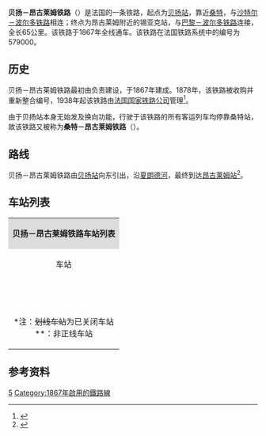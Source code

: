 {{Infobox rail system-route
|collapsed=no
|box_width=
|rail_name={{法国交通标志/铁路|579000}} 贝扬－昂古莱姆铁路<br>{{lang|fr|Ligne de Beillant à Angoulême}}
|banner_color=
|sec_banner_color=
|logo_filename=
|image_width=
|logo_bgcolor=
|logo_note=
|image =BGC sur Angoulême - Saintes par Cramos.JPG
|imagesize=
|caption=贝扬－昂古莱姆铁路上的一列区域列车
|system_map=
|mapimage_width=
|map_bgcolor=
|locale={{FRA}}
|service_type=客货共用
|start=[[贝扬站|贝扬站]]、[[昂古莱姆站|昂古莱姆站]]
|begin_operation=
|end_operation=
|operation_note=
|system_length=
|length_in_operation=65km
|total_length=
|status=
|line_title=线路
|lines=[[单线铁路|单线铁路]]
|stations=
|route_title=线路
|main_route=
|secondary_route=
|branch_route=
|standard=
|main_stations=[[干邑站|干邑站]]、[[昂古莱姆站|昂古莱姆站]]
|ridership=
|fleet_size=
|max_speed= 
|track_gauge=
|distance_between_mainlines=
|min_radius=
|max_grade=
|block_signal=
|electrified=
|depot=
|operator={{法国交通数据|sncf}}
|franchise=
|hq=
|key_person=
|website=
|route_map=
}}

'''贝扬－昂古莱姆铁路'''（{{lang-fr|Ligne de Beillant à Angoulême}}）是法国的一条铁路，起点为[[贝扬站|贝扬站]]，靠近[[桑特|桑特]]，与[[沙特尔－波尔多铁路|沙特尔－波尔多铁路]]相连；终点为昂古莱姆附近的锡亚克站，与[[巴黎－波尔多铁路|巴黎－波尔多铁路]]连接，全长65公里。该铁路于1867年全线通车。该铁路在法国铁路系统中的编号为579000。

==历史==

贝扬－昂古莱姆铁路最初由{{link-fr|夏朗德铁路公司|Compagnie des chemins de fer des Charentes}}负责建设，于1867年建成。1878年，该铁路被{{link-fr|国有铁路公司|Administration des chemins de fer de l'État}}收购并重新整合编号，1938年起该铁路由[[法国国家铁路公司|法国国家铁路公司]]管理<ref>{{Cite web|url=https://www.sncf-reseau.com/fr/entreprise/newsroom/actualite/bretagne-pays-de-loire/ligne-nantes-bordeaux-modernisation-section-roche-sur-yon-rochelle|title=Ligne Nantes - Bordeaux Modernisation de la section La Roche-sur-Yon - La Rochelle|accessdate=2021-02-04|author=sncf-reseau.com|language=fr|publisher=sncf-reseau.com|archive-date=2020-11-27|archive-url=https://web.archive.org/web/20201127052748/https://www.sncf-reseau.com/fr/entreprise/newsroom/actualite/bretagne-pays-de-loire/ligne-nantes-bordeaux-modernisation-section-roche-sur-yon-rochelle|dead-url=no}}</ref>。

由于贝扬站本身无始发及换向功能，行驶于该铁路的所有客运列车均停靠桑特站，故该铁路又被称为'''桑特－昂古莱姆铁路'''（{{lang|fr|Saintes - Angoulême}}）。

==路线==
贝扬－昂古莱姆铁路由[[贝扬站|贝扬站]]向东引出，沿[[夏朗德河|夏朗德河]]，最终到达[[昂古莱姆站|昂古莱姆站]]<ref name="geo">{{Cite web|url=https://www.geoportail.gouv.fr/carte|title=Carte|accessdate=2021-02-09|author=Géoportail|language=fr|publisher=Géoportail|archive-url=https://web.archive.org/web/20170129154129/https://www.geoportail.gouv.fr/carte/|archive-date=2017-01-29|dead-url=no}}</ref>。

==车站列表==
{| class="wikitable mw-collapsible " style="margin:1em auto 1em auto; font-size:smaller"
|colspan="5" align="center" style="background:#DCDCDC"|'''贝扬－昂古莱姆铁路车站列表'''
|-
!align="center" |车站
!align="center" |公里数
!align="center" |交汇路线
!align="center" |本线停靠车种
!align="center" |可换乘交通
|-
|align="center" rowspan=2|{{Arret|Beillant|[[贝扬站|贝扬站]]}}
|0
|{{法国交通标志/铁路|500000}} [[沙特尔－波尔多铁路|沙特尔－波尔多铁路]]<small>（[[桑特站|桑特]]/沙特尔方向）</small>↑<br>{{法国交通标志/铁路|500000}} [[沙特尔－波尔多铁路|沙特尔－波尔多铁路]]<small>（[[波尔多圣让站|波尔多]]方向）</small>↙
|align="center"|{{法国交通数据|ter|naq}}
|{{法国交通数据|car|pdl}}<br>{{法国交通数据|car|44}}<br>{{法国交通数据/城市公共交通|贝扬}}
|-
|0.465
|联络线，前往[[沙特尔－波尔多铁路|{{法国交通标志/铁路]][[波尔多圣让站|波尔多]]方向↖
|
|
|-
|align="center"|{{Arret|<s>Le Pérat|勒佩拉站</s>}}
|10.359
|
|
|
|-
|align="center"|{{Arret|<s>Merpins|梅尔潘站</s>}}
|13.976
|
|
|
|-
|align="center"|{{Arret|Cognac|[[干邑站|干邑站]]}}
|17.277
|
|align="center"|{{法国交通数据|ter|naq}} 
|{{法国交通数据/城市公共交通|干邑}}
|-
|align="center"|{{Arret|Jarnac-Charente|[[雅尔纳克夏朗德站|雅尔纳克夏朗德站]]}}
|31.297
|
|align="center"|{{法国交通数据|ter|naq}} 
|{{法国交通数据|car|16}}
|-
|align="center"|{{Arret|Châteauneuf-sur-Charente|[[夏朗德河畔新堡站|夏朗德河畔新堡站]]}}
|44.427
|
|align="center"|{{法国交通数据|ter|naq}} 
|{{法国交通数据|car|16}}
|-
|align="center"|{{Arret|<s>Sireuil|锡勒伊站</s>}}
|53.071
|
|
|
|-
|align="center"|{{Arret|<s>Sillac|锡亚克站</s>}}
|64.667
|{{法国交通标志/铁路|590000}} [[巴黎－波尔多铁路|巴黎－波尔多铁路]]<small>（[[波尔多圣让站|波尔多]]方向）</small>↖
|
|
|-
|align="center"|{{Arret|Angoulême|[[昂古莱姆站|昂古莱姆站]]}}
|<nowiki>**</nowiki>
|{{法国交通标志/铁路|610000}} [[利摩日－昂古莱姆铁路|利摩日－昂古莱姆铁路]]<small>（[[利摩日本笃会站|利摩日]]方向）</small>↙<br>{{法国交通标志/铁路|590000}} [[巴黎－波尔多铁路|巴黎－波尔多铁路]]<small>（[[巴黎奥斯特里茨站|巴黎]]方向）</small>↓
|align="center"|{{法国交通数据|tgv}}<br>{{法国交通数据|ter|naq}} 
|{{法国交通数据|car|16}}<br>{{法国交通数据/城市公共交通|昂古莱姆}}
|-
|colspan=5|<nowiki>*</nowiki>注：<s>划线车站</s>为已关闭车站<br><nowiki>**</nowiki>：非正线车站
|}

==参考资料==
{{Reflist}}
[[Category:法國鐵路線|5]]
[[Category:1867年啟用的鐵路線|Category:1867年啟用的鐵路線]]